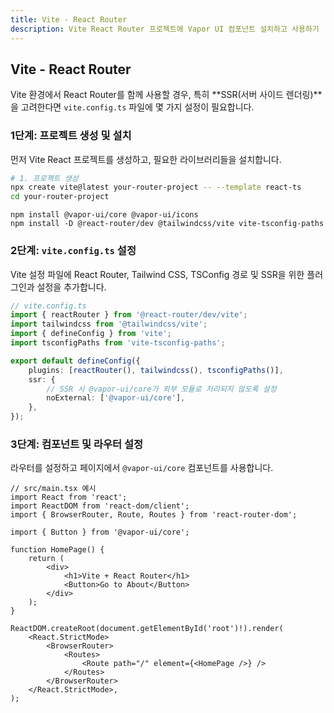 ```yaml
---
title: Vite - React Router
description: Vite React Router 프로젝트에 Vapor UI 컴포넌트 설치하고 사용하기
---
```


## Vite - React Router

Vite 환경에서 React Router를 함께 사용할 경우, 특히 **SSR(서버 사이드 렌더링)**을 고려한다면 `vite.config.ts` 파일에 몇 가지 설정이 필요합니다.

<Steps>
<Step>

### 1단계: 프로젝트 생성 및 설치

먼저 Vite React 프로젝트를 생성하고, 필요한 라이브러리들을 설치합니다.

```bash
# 1. 프로젝트 생성
npx create vite@latest your-router-project -- --template react-ts
cd your-router-project
```

```package-install
npm install @vapor-ui/core @vapor-ui/icons
npm install -D @react-router/dev @tailwindcss/vite vite-tsconfig-paths
```

</Step>

<Step>

### 2단계: `vite.config.ts` 설정

Vite 설정 파일에 React Router, Tailwind CSS, TSConfig 경로 및 SSR을 위한 플러그인과 설정을 추가합니다.

```ts title="vite.config.ts"
// vite.config.ts
import { reactRouter } from '@react-router/dev/vite';
import tailwindcss from '@tailwindcss/vite';
import { defineConfig } from 'vite';
import tsconfigPaths from 'vite-tsconfig-paths';

export default defineConfig({
    plugins: [reactRouter(), tailwindcss(), tsconfigPaths()],
    ssr: {
        // SSR 시 @vapor-ui/core가 외부 모듈로 처리되지 않도록 설정
        noExternal: ['@vapor-ui/core'],
    },
});
```

</Step>

<Step>

### 3단계: 컴포넌트 및 라우터 설정

라우터를 설정하고 페이지에서 `@vapor-ui/core` 컴포넌트를 사용합니다.

```tsx title="src/main.tsx"
// src/main.tsx 예시
import React from 'react';
import ReactDOM from 'react-dom/client';
import { BrowserRouter, Route, Routes } from 'react-router-dom';

import { Button } from '@vapor-ui/core';

function HomePage() {
    return (
        <div>
            <h1>Vite + React Router</h1>
            <Button>Go to About</Button>
        </div>
    );
}

ReactDOM.createRoot(document.getElementById('root')!).render(
    <React.StrictMode>
        <BrowserRouter>
            <Routes>
                <Route path="/" element={<HomePage />} />
            </Routes>
        </BrowserRouter>
    </React.StrictMode>,
);
```

</Step>
</Steps>

